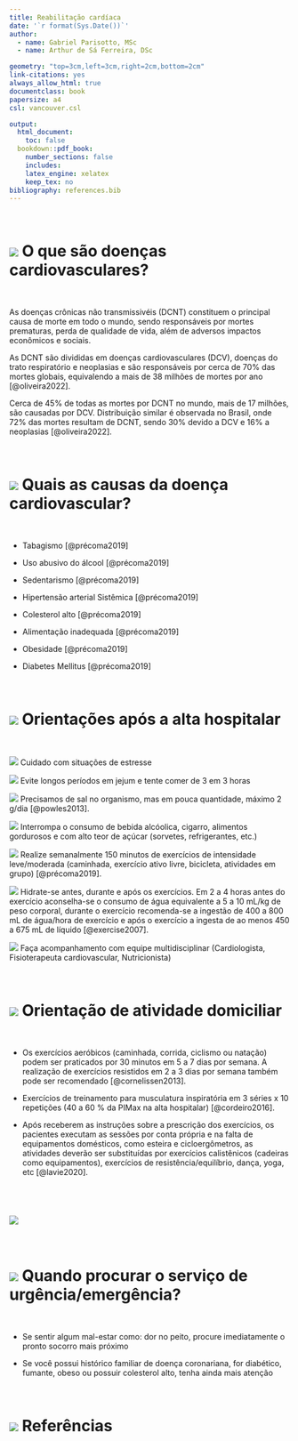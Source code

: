 ---
title: Reabilitação cardíaca
date: '`r format(Sys.Date())`'
author:
  - name: Gabriel Parisotto, MSc
  - name: Arthur de Sá Ferreira, DSc

geometry: "top=3cm,left=3cm,right=2cm,bottom=2cm"
link-citations: yes
always_allow_html: true
documentclass: book
papersize: a4
csl: vancouver.csl

output:
  html_document:
    toc: false
  bookdown::pdf_book:
    number_sections: false
    includes:
    latex_engine: xelatex
    keep_tex: no
bibliography: references.bib
---

<br>

# ![](imagens/Coracao1.png) **O que são doenças cardiovasculares?**

<br>

As doenças crônicas não transmissivéis (DCNT) constituem o principal causa de morte em todo o mundo, sendo responsáveis por mortes prematuras, perda de qualidade de vida, além de adversos impactos econômicos e sociais.

As DCNT são divididas em doenças cardiovasculares (DCV), doenças do trato respiratório e neoplasias e são responsáveis por cerca de 70% das mortes globais, equivalendo a mais de 38 milhões de mortes por ano [@oliveira2022].

Cerca de 45% de todas as mortes por DCNT no mundo, mais de 17 milhões, são causadas por DCV. Distribuição similar é observada no Brasil, onde 72% das mortes resultam de DCNT, sendo 30% devido a DCV e 16% a neoplasias [@oliveira2022].

<br>

# ![](imagens/Causa2.png) **Quais as causas da doença cardiovascular?**

<br>

-   Tabagismo [@précoma2019]

-   Uso abusivo do álcool [@précoma2019]

-   Sedentarismo [@précoma2019]

-   Hipertensão arterial Sistêmica [@précoma2019]

-   Colesterol alto [@précoma2019]

-   Alimentação inadequada [@précoma2019]

-   Obesidade [@précoma2019]

-   Diabetes Mellitus [@précoma2019]

<br>

# ![](imagens/alta hospitalar.png) **Orientações após a alta hospitalar**

<br>

![](imagens/Cuidado.png) Cuidado com situações de estresse

![](imagens/Jejum.png) Evite longos períodos em jejum e tente comer de 3 em 3 horas

![](imagens/Sal.png) Precisamos de sal no organismo, mas em pouca quantidade, máximo 2 g/dia [@powles2013].

![](imagens/Bebida alcoolica.png) Interrompa o consumo de bebida alcóolica, cigarro, alimentos gordurosos e com alto teor de açúcar (sorvetes, refrigerantes, etc.)

![](imagens/Atividade fisica.png) Realize semanalmente 150 minutos de exercícios de intensidade leve/moderada (caminhada, exercício ativo livre, bicicleta, atividades em grupo) [@précoma2019].

![](imagens/Hidrate.png) Hidrate-se antes, durante e após os exercícios. Em 2 a 4 horas antes do exercício aconselha-se o consumo de água equivalente a 5 a 10 mL/kg de peso corporal, durante o exercício recomenda-se a ingestão de 400 a 800 mL de água/hora de exercício e após o exercício a ingesta de ao menos 450 a 675 mL de líquido [@exercise2007].

![](imagens/Urgencia.png) Faça acompanhamento com equipe multidisciplinar (Cardiologista, Fisioterapeuta cardiovascular, Nutricionista)

<br>

# ![](imagens/Roupas.png) **Orientação de atividade domiciliar**

<br>

-   Os exercícios aeróbicos (caminhada, corrida, ciclismo ou natação) podem ser praticados por 30 minutos em 5 a 7 dias por semana. A realização de exercícios resistidos em 2 a 3 dias por semana também pode ser recomendado [@cornelissen2013].

-   Exercícios de treinamento para musculatura inspiratória em 3 séries x 10 repetições (40 a 60 % da PIMax na alta hospitalar) [@cordeiro2016].

-   Após receberem as instruções sobre a prescrição dos exercícios, os pacientes executam as sessões por conta própria e na falta de equipamentos domésticos, como esteira e cicloergômetros, as atividades deverão ser substituídas por exercícios calistênicos (cadeiras como equipamentos), exercícios de resistência/equilíbrio, dança, yoga, etc [@lavie2020].

<br>

# ![](imagens/Recomendacao4.png)

<br>

# ![](imagens/Equipe4.png) **Quando procurar o serviço de urgência/emergência?**

<br>

-   Se sentir algum mal-estar como: dor no peito, procure imediatamente o pronto socorro mais próximo

-   Se você possui histórico familiar de doença coronariana, for diabético, fumante, obeso ou possuir colesterol alto, tenha ainda mais atenção

<br>

# ![](imagens/Livro.png) **Referências**

<br>

